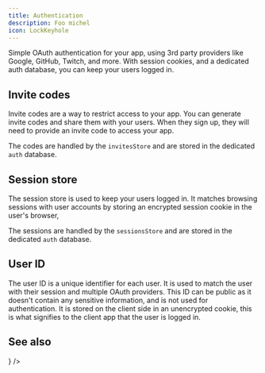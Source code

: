 ```yaml
---
title: Authentication
description: Foo michel
icon: LockKeyhole
---
```



Simple OAuth authentication for your app, using 3rd party providers like Google, GitHub, Twitch, and more. With session cookies, and a dedicated auth database, you can keep your users logged in.

## Invite codes

Invite codes are a way to restrict access to your app. You can generate invite codes and share them with your users. When they sign up, they will need to provide an invite code to access your app.

The codes are handled by the `invitesStore` and are stored in the dedicated `auth` database.

## Session store

The session store is used to keep your users logged in. It matches browsing sessions with user accounts by storing an encrypted session cookie in the user's browser,

The sessions are handled by the `sessionsStore` and are stored in the dedicated `auth` database.

## User ID

The user ID is a unique identifier for each user. It is used to match the user with their session and multiple OAuth providers. This ID can be public as it doesn't contain any sensitive information, and is not used for authentication. It is stored on the client side in an unencrypted cookie, this is what signifies to the client app that the user is logged in.

## See also

<Cards>
	<Card
		title="Client auth"
		href="../client/auth"
		description="See the client side documentation for the authentication process"
		icon={<LockKeyhole />}
	/>
</Cards>
